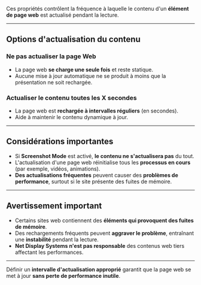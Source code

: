 Ces propriétés contrôlent la fréquence à laquelle le contenu d'un **élément de page web** est actualisé pendant la lecture.

***

## **Options d'actualisation du contenu**

### **Ne pas actualiser la page Web**

* La page web **se charge une seule fois** et reste statique.
* Aucune mise à jour automatique ne se produit à moins que la présentation ne soit rechargée.

### **Actualiser le contenu toutes les X secondes**

* La page web est **rechargée à intervalles réguliers** (en secondes).
* Aide à maintenir le contenu dynamique à jour.

***

## **Considérations importantes**

* Si **Screenshot Mode** est activé, **le contenu ne s'actualisera pas** du tout.
* L'actualisation d'une page web réinitialise tous les **processus en cours** (par exemple, vidéos, animations).
* **Des actualisations fréquentes** peuvent causer des **problèmes de performance**, surtout si le site présente des fuites de mémoire.

***

## **Avertissement important**

* Certains sites web contiennent des **éléments qui provoquent des fuites de mémoire**.
* Des rechargements fréquents peuvent **aggraver le problème**, entraînant une **instabilité** pendant la lecture.
* **Net Display Systems n'est pas responsable** des contenus web tiers affectant les performances.

***

Définir un **intervalle d'actualisation approprié** garantit que la page web se met à jour **sans perte de performance inutile**.
